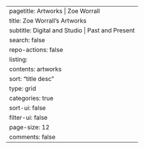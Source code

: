 ---
pagetitle: Artworks | Zoe Worrall
title: Zoe Worrall's Artworks
subtitle: Digital and Studio | Past and Present
search: false
repo-actions: false
listing:
  contents: artworks
  sort: "title desc"
  type: grid
  categories: true
  sort-ui: false
  filter-ui: false
  page-size: 12
comments: false
---